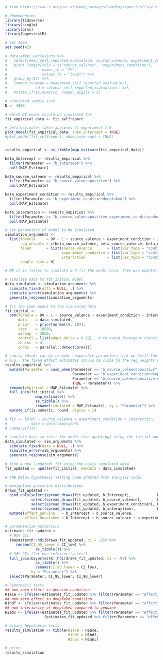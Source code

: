 


```r

# from https://cran.r-project.org/web/packages/simglm/vignettes/tidy_simulation.html

# dependencies
library(tidyverse)
library(simglm)
library(brms)
library(bayestestR)

# set seed
set.seed(42) 

# data_after_exclusions %>%
#   select(mean_self_reported_evaluation, source_valence, experiment_condition) %>%
#   pivot_longer(cols = c("source_valence", "experiment_condition"),
#                names_to = "IV",
#                values_to = "level") %>%
#   group_by(IV) %>%
#   summarize(mean = mean(mean_self_reported_evaluation),
#             sd = sd(mean_self_reported_evaluation)) %>%
#   mutate_if(is.numeric, round, digits = 2)

```

```r

# simulated sample size
N <- 1000

# which DV model should be simulated for
fit_empirical_data <- fit_selfreport

# beta estimates taken analyses of experiment 1-6
plot_model(fit_empirical_data, show.intercept = TRUE)
#plot_model(fit_selfreport, show.intercept = TRUE)


results_empirical <- as_tibble(map_estimate(fit_empirical_data))

beta_Intercept <- results_empirical %>% 
  filter(Parameter == "b_Intercept") %>% 
  pull(MAP_Estimate)

beta_source_valence <- results_empirical %>% 
  filter(Parameter == "b_source_valencepositive") %>% 
  pull(MAP_Estimate)

beta_experiment_condition <- results_empirical %>% 
  filter(Parameter == "b_experiment_conditiondeepfaked") %>%
  pull(MAP_Estimate)

beta_interaction <- results_empirical %>% 
  filter(Parameter == "b_source_valencepositive.experiment_conditiondeepfaked") %>% 
  pull(MAP_Estimate)

# set parameters of model to be simulated
simulation_arguments <- 
  list(formula     = DV ~ 1 + source_valence + experiment_condition + interaction,
       reg_weights = c(beta_source_valence, beta_source_valence, beta_experiment_condition, beta_interaction),
       fixed       = list(source_valence       = list(var_type = "continuous", mean = 0, sd = 2),
                          experiment_condition = list(var_type = "continuous", mean = 0, sd = 2),
                          interaction          = list(var_type = "continuous", mean = 0, sd = 2)),
       sample_size = N)

```

```r

# NB it is faster to simulate and fit the model once, then use update() this fit, rather than generating the STAN code for the model at every iteration. I'll refer to this first model as fit_initial.

# simulate data to fit_initial model
data_simulated <- simulation_arguments %>%
  simulate_fixed(data = NULL, .) %>%
  simulate_error(simulation_arguments) %>%
  generate_response(simulation_arguments)

# fit the same model to the simulated data
fit_initial <- 
  brm(formula = DV ~ 1 + source_valence + experiment_condition + interaction,
      data    = data_simulated,
      prior   = prior(normal(0, 10)),
      iter    = 10000,
      warmup  = 3000,
      control = list(adapt_delta = 0.99),  # to avoid divergent transitions
      chains  = 4,
      cores   = parallel::detectCores())

# sanity check: can we recover comparable parameters that we built the model with?
# e.g., the fixed effect estimates should be close to the reg_weights used above.
results_empirical %>%
  mutate(Parameter = case_when(Parameter == "b_source_valencepositive" ~ "b_source_valence",
                               Parameter == "b_experiment_conditiondeepfaked" ~ "b_experiment_condition",
                               Parameter == "b_source_valencepositive.experiment_conditiondeepfaked" ~ "b_interaction",
                               TRUE ~ Parameter)) %>%
  rename(empirical = MAP_Estimate) %>%
  full_join(fit_initial %>%
              map_estimate() %>%
              as_tibble() %>%
              rename(simulated = MAP_Estimate), by = "Parameter") %>%
  mutate_if(is.numeric, round, digits = 2)

# fit <- lm(DV ~ source_valence + experiment_condition + interaction, 
#           data = data_simulated)
# summary(fit)

```

```r

# simulate data to refit the model (via updating) using the initial model and newly simulated data
data_simulated <- sim_arguments %>%
  simulate_fixed(data = NULL, .) %>%
  simulate_error(sim_arguments) %>%
  generate_response(sim_arguments)

# find a new (updated) fit using the newly simulated data
fit_updated <- update(fit_initial, newdata = data_simulated)

# [NB below hypothesis testing code adapted from analysis code]

# manipulate posterior distributions
draws_fit_updated <-
  bind_cols(select(spread_draws(fit_updated, b_Intercept),            b_Intercept),
            select(spread_draws(fit_updated, b_source_valence),       b_source_valence),
            select(spread_draws(fit_updated, b_experiment_condition), b_experiment_condition),
            select(spread_draws(fit_updated, b_interaction),          b_interaction)) %>%
  mutate(effect_genuine   = b_Intercept + b_source_valence,
         effect_deepfaked = b_Intercept + b_source_valence + b_experiment_condition + b_interaction)

# parameterize posteriors
estimates_fit_updated <-
  # 95% CIs
  (bayestestR::hdi(draws_fit_updated, ci = .95) %>% 
     rename(CI_95_lower = CI_low) %>%
              as_tibble()) %>%
  # 90% CIs (for non-inferiority test)
  full_join(bayestestR::hdi(draws_fit_updated, ci = .90) %>%
              as_tibble() %>%
              rename(CI_90_lower = CI_low),
            by = "Parameter") %>%
  select(Parameter, CI_95_lower, CI_90_lower)

# hypothesis tests
## non-zero effect in genuine condition
H1ace <- ifelse((estimates_fit_updated %>% filter(Parameter == "effect_genuine") %>% pull(CI_95_lower)) > 0, 1, 0)
## non-zero effect in deepfake condition
H1bdf <- ifelse((estimates_fit_updated %>% filter(Parameter == "effect_deepfaked") %>% pull(CI_95_lower)) > 0, 1, 0)
## non-inferiority of deepfakes compared to genuine
H2abc <- ifelse((estimates_fit_updated %>% filter(Parameter == "effect_deepfaked") %>% pull(CI_90_lower)) > 
                  (estimates_fit_updated %>% filter(Parameter == "effect_genuine") %>% pull(CI_95_lower)), 1, 0)

# binary hypothesis tests
results_simulation <- tibble(H1ace = H1ace,
                             H1bdf = H1bdf,
                             H2abc = H2abc)

# print
results_simulation

```




